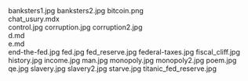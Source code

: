     
<PopImage className="sm:float-right m-auto sm:m-1 sm:ml-4" src={JPG_banksters1_jpg} width={384} alt="banksters1.jpg">
	banksters1.jpg
</PopImage>
<PopImage className="sm:float-left m-auto sm:m-1 sm:mr-4" src={JPG_banksters2_jpg} width={384} alt="banksters2.jpg">
	banksters2.jpg
</PopImage>
<PopImage className="sm:float-right m-auto sm:m-1 sm:ml-4" src={PNG_bitcoin_png} width={384} alt="bitcoin.png">
	bitcoin.png
</PopImage>
<div className="w-full md:max-w-[80rem] float-right italic">
	<MDX_chat_usury_mdx />
	chat_usury.mdx
</div>
<PopImage className="sm:float-left m-auto sm:m-1 sm:mr-4" src={JPG_control_jpg} width={384} alt="control.jpg">
	control.jpg
</PopImage>
<PopImage className="sm:float-right m-auto sm:m-1 sm:ml-4" src={JPG_corruption_jpg} width={384} alt="corruption.jpg">
	corruption.jpg
</PopImage>
<PopImage className="sm:float-left m-auto sm:m-1 sm:mr-4" src={JPG_corruption2_jpg} width={384} alt="corruption2.jpg">
	corruption2.jpg
</PopImage>
<div className="w-full md:max-w-[80rem] float-right italic">
	<MD_d_md />
	d.md
</div>
<div className="w-full md:max-w-[80rem] float-right italic">
	<MD_e_md />
	e.md
</div>
<PopImage className="sm:float-right m-auto sm:m-1 sm:ml-4" src={JPG_end_the_fed_jpg} width={384} alt="end-the-fed.jpg">
	end-the-fed.jpg
</PopImage>
<PopImage className="sm:float-left m-auto sm:m-1 sm:mr-4" src={JPG_fed_jpg} width={384} alt="fed.jpg">
	fed.jpg
</PopImage>
<PopImage className="sm:float-right m-auto sm:m-1 sm:ml-4" src={JPG_fed_reserve_jpg} width={384} alt="fed_reserve.jpg">
	fed_reserve.jpg
</PopImage>
<PopImage className="sm:float-left m-auto sm:m-1 sm:mr-4" src={JPG_federal_taxes_jpg} width={384} alt="federal-taxes.jpg">
	federal-taxes.jpg
</PopImage>
<PopImage className="sm:float-right m-auto sm:m-1 sm:ml-4" src={JPG_fiscal_cliff_jpg} width={384} alt="fiscal_cliff.jpg">
	fiscal_cliff.jpg
</PopImage>
<PopImage className="sm:float-left m-auto sm:m-1 sm:mr-4" src={JPG_history_jpg} width={384} alt="history.jpg">
	history.jpg
</PopImage>
<PopImage className="sm:float-right m-auto sm:m-1 sm:ml-4" src={JPG_income_jpg} width={384} alt="income.jpg">
	income.jpg
</PopImage>
<PopImage className="sm:float-left m-auto sm:m-1 sm:mr-4" src={JPG_man_jpg} width={384} alt="man.jpg">
	man.jpg
</PopImage>
<PopImage className="sm:float-right m-auto sm:m-1 sm:ml-4" src={JPG_monopoly_jpg} width={384} alt="monopoly.jpg">
	monopoly.jpg
</PopImage>
<PopImage className="sm:float-left m-auto sm:m-1 sm:mr-4" src={JPG_monopoly2_jpg} width={384} alt="monopoly2.jpg">
	monopoly2.jpg
</PopImage>
<PopImage className="sm:float-right m-auto sm:m-1 sm:ml-4" src={JPG_poem_jpg} width={384} alt="poem.jpg">
	poem.jpg
</PopImage>
<PopImage className="sm:float-left m-auto sm:m-1 sm:mr-4" src={JPG_qe_jpg} width={384} alt="qe.jpg">
	qe.jpg
</PopImage>
<PopImage className="sm:float-right m-auto sm:m-1 sm:ml-4" src={JPG_slavery_jpg} width={384} alt="slavery.jpg">
	slavery.jpg
</PopImage>
<PopImage className="sm:float-left m-auto sm:m-1 sm:mr-4" src={JPG_slavery2_jpg} width={384} alt="slavery2.jpg">
	slavery2.jpg
</PopImage>
<PopImage className="sm:float-right m-auto sm:m-1 sm:ml-4" src={JPG_starve_jpg} width={384} alt="starve.jpg">
	starve.jpg
</PopImage>
<PopImage className="sm:float-left m-auto sm:m-1 sm:mr-4" src={JPG_titanic_fed_reserve_jpg} width={384} alt="titanic_fed_reserve.jpg">
	titanic_fed_reserve.jpg
</PopImage>
